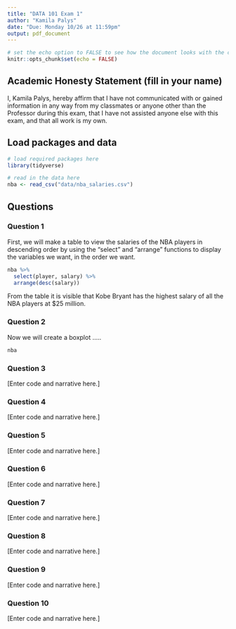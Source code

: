 ```yaml
---
title: "DATA 101 Exam 1"
author: "Kamila Palys"
date: "Due: Monday 10/26 at 11:59pm"
output: pdf_document
---
```


```r
# set the echo option to FALSE to see how the document looks with the code suppressed
knitr::opts_chunk$set(echo = FALSE)
```

## Academic Honesty Statement (fill in your name)

I, Kamila Palys, hereby affirm that I have not communicated with or gained information in any way from my classmates or anyone other than the Professor during this exam, that I have not assisted anyone else with this exam, and that all work is my own.

## Load packages and data

```r
# load required packages here
library(tidyverse)
```

```r
# read in the data here
nba <- read_csv("data/nba_salaries.csv") 
```

## Questions 

### Question 1

First, we will make a table to view the salaries of the NBA players in descending order by using the "select" and "arrange" functions to display the variables we want, in the order we want.

```r
nba %>%
  select(player, salary) %>%
  arrange(desc(salary)) 
```

From the table it is visible that Kobe Bryant has the highest salary of all the NBA players at $25 million. 

### Question 2

Now we will create a boxplot .....
```r
nba 
```


### Question 3

[Enter code and narrative here.]

### Question 4

[Enter code and narrative here.]

### Question 5

[Enter code and narrative here.]

### Question 6

[Enter code and narrative here.]

### Question 7

[Enter code and narrative here.]

### Question 8

[Enter code and narrative here.]

### Question 9

[Enter code and narrative here.]

### Question 10

[Enter code and narrative here.]


